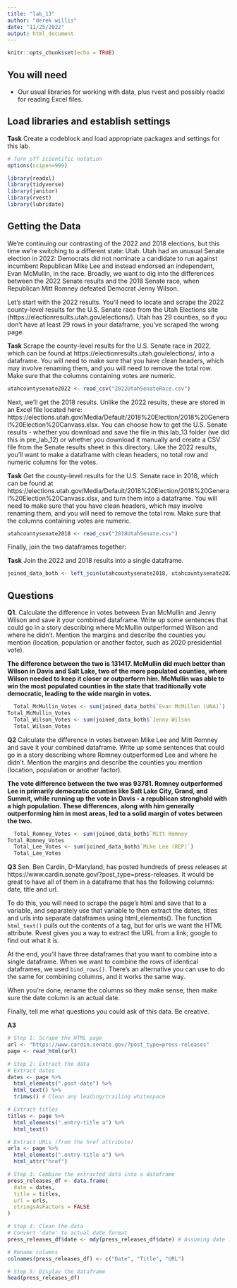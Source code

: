 ```yaml
---
title: "lab_13"
author: "derek willis"
date: "11/25/2022"
output: html_document
---
```


```r
knitr::opts_chunk$set(echo = TRUE)
```

## You will need

* Our usual libraries for working with data, plus rvest and possibly readxl for reading Excel files.

## Load libraries and establish settings

**Task** Create a codeblock and load appropriate packages and settings for this lab.

```r
# Turn off scientific notation
options(scipen=999)

library(readxl)
library(tidyverse)
library(janitor)
library(rvest)
library(lubridate)
```

## Getting the Data

We're continuing our contrasting of the 2022 and 2018 elections, but this time we're switching to a different state: Utah. Utah had an unusual Senate election in 2022: Democrats did not nominate a candidate to run against incumbent Republican Mike Lee and instead endorsed an independent, Evan McMullin, in the race. Broadly, we want to dig into the differences between the 2022 Senate results and the 2018 Senate race, when Republican Mitt Romney defeated Democrat Jenny Wilson.

Let's start with the 2022 results. You'll need to locate and scrape the 2022 county-level results for the U.S. Senate race from the Utah Elections site (https://electionresults.utah.gov/elections/). Utah has 29 counties, so if you don't have at least 29 rows in your dataframe, you've scraped the wrong page.

**Task** Scrape the county-level results for the U.S. Senate race in 2022, which can be found at https://electionresults.utah.gov/elections/, into a dataframe. You will need to make sure that you have clean headers, which may involve renaming them, and you will need to remove the total row. Make sure that the columns containing votes are numeric.

```r
utahcountysenate2022 <- read_csv("2022UtahSenateRace.csv")
```

Next, we'll get the 2018 results. Unlike the 2022 results, these are stored in an Excel file located here: https://elections.utah.gov/Media/Default/2018%20Election/2018%20General%20Election%20Canvass.xlsx. You can choose how to get the U.S. Senate results - whether you download and save the file in this lab_13 folder (we did this in pre_lab_12) or whether you download it manually and create a CSV file from the Senate results sheet in this directory. Like the 2022 results, you'll want to make a dataframe with clean headers, no total row and numeric columns for the votes.

**Task** Get the county-level results for the U.S. Senate race in 2018, which can be found at https://elections.utah.gov/Media/Default/2018%20Election/2018%20General%20Election%20Canvass.xlsx, and turn them into a dataframe. You will need to make sure that you have clean headers, which may involve renaming them, and you will need to remove the total row. Make sure that the columns containing votes are numeric.

```r
utahcountysenate2018 <- read_csv("2018UtahSenate.csv")

```

Finally, join the two dataframes together:

**Task** Join the 2022 and 2018 results into a single dataframe.

```r
joined_data_both <- left_join(utahcountysenate2018, utahcountysenate2022, by = "County")
```

## Questions

**Q1.** Calculate the difference in votes between Evan McMullin and Jenny Wilson and save it your combined dataframe. Write up some sentences that could go in a story describing where McMullin outperformed Wilson and where he didn't. Mention the margins and describe the counties you mention (location, population or another factor, such as 2020 presidential vote).

**The difference between the two is 131417. McMullin did much better than Wilson in Davis and Salt Lake, two of the more populated counties, where Wilson needed to keep it closer or outperform him. McMullin was able to win the most populated counties in the state that traditionally vote democratic, leading to the wide margin in votes. ** 

```r

  Total_McMullin_Votes <- sum(joined_data_both$`Evan McMillan (UNA)`) 
Total_McMullin_Votes
  Total_Wilson_Votes <- sum(joined_data_both$`Jenny Wilson              (DEM)`)
  Total_Wilson_Votes

```

**Q2** Calculate the difference in votes between Mike Lee and Mitt Romney and save it your combined dataframe. Write up some sentences that could go in a story describing where Romney outperformed Lee and where he didn't. Mention the margins and describe the counties you mention (location, population or another factor).

**The vote difference between the two was 93781. Romney outperformed Lee in primarily democratic counties like Salt Lake City, Grand, and Summit, while running up the vote in Davis - a republican stronghold with a high population. These differences, along with him generally outperforming him in most areas, led to a solid margin of votes between the two.  ** 

```r
  Total_Romney_Votes <- sum(joined_data_both$`Mitt Romney              (REP)`) 
Total_Romney_Votes
  Total_Lee_Votes <- sum(joined_data_both$`Mike Lee (REP)`)
  Total_Lee_Votes
```

**Q3** Sen. Ben Cardin, D-Maryland, has posted hundreds of press releases at https://www.cardin.senate.gov/?post_type=press-releases. It would be great to have all of them in a dataframe that has the following columns: date, title and url.

To do this, you will need to scrape the page's html and save that to a variable, and separately use that variable to then extract the dates, titles and urls into separate dataframes using html_elements(). The function `html_text()` pulls out the contents of a tag, but for urls we want the HTML attribute. Rvest gives you a way to extract the URL from a link; google to find out what it is.

At the end, you'll have three dataframes that you want to combine into a single dataframe. When we want to combine the rows of identical dataframes, we used `bind_rows()`. There's an alternative you can use to do the same for combining columns, and it works the same way.

When you're done, rename the columns so they make sense, then make sure the date column is an actual date.

Finally, tell me what questions you could ask of this data. Be creative.

**A3** 

```r

# Step 1: Scrape the HTML page
url <- "https://www.cardin.senate.gov/?post_type=press-releases"
page <- read_html(url)

# Step 2: Extract the data
# Extract dates
dates <- page %>%
  html_elements(".post-date") %>%
  html_text() %>%
  trimws() # Clean any leading/trailing whitespace

# Extract titles
titles <- page %>%
  html_elements(".entry-title a") %>%
  html_text()

# Extract URLs (from the href attribute)
urls <- page %>%
  html_elements(".entry-title a") %>%
  html_attr("href")

# Step 3: Combine the extracted data into a dataframe
press_releases_df <- data.frame(
  date = dates,
  title = titles,
  url = urls,
  stringsAsFactors = FALSE
)

# Step 4: Clean the data
# Convert 'date' to actual date format
press_releases_df$date <- mdy(press_releases_df$date) # Assuming date is in "MM/DD/YYYY" format

# Rename columns
colnames(press_releases_df) <- c("Date", "Title", "URL")

# Step 5: Display the dataframe
head(press_releases_df)

```

